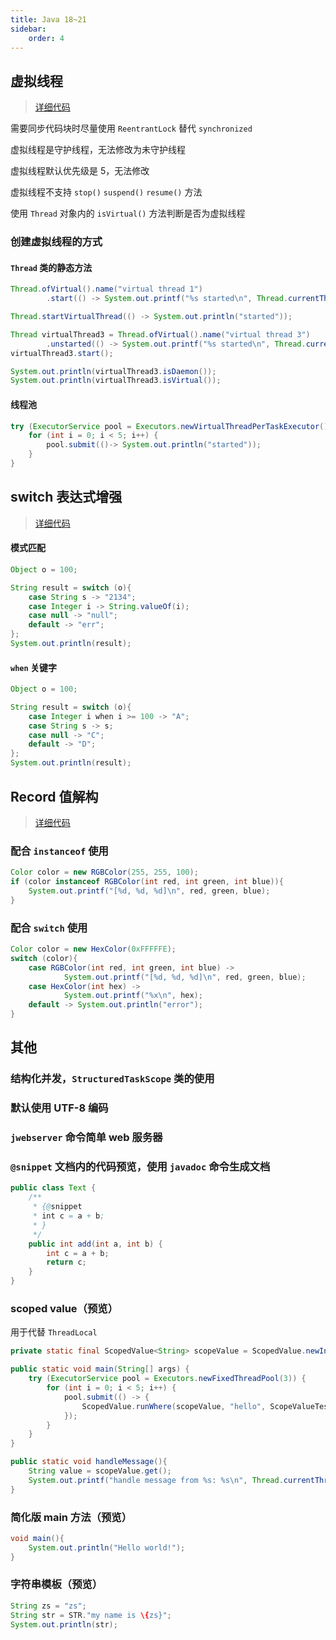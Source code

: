 ```yaml
---
title: Java 18~21
sidebar:
    order: 4
---
```


## 虚拟线程

> [详细代码](https://github.com/follow1123/java-language-examples/tree/main/version-features/java18-21/src/main/java/org/example/VirtualThreadTest.java)

需要同步代码块时尽量使用 `ReentrantLock` 替代 `synchronized`

虚拟线程是守护线程，无法修改为未守护线程

虚拟线程默认优先级是 5，无法修改

虚拟线程不支持 `stop()` `suspend()` `resume()` 方法

使用 `Thread` 对象内的 `isVirtual()` 方法判断是否为虚拟线程

### 创建虚拟线程的方式

#### `Thread` 类的静态方法

```java
Thread.ofVirtual().name("virtual thread 1")
        .start(() -> System.out.printf("%s started\n", Thread.currentThread().getName()));

Thread.startVirtualThread(() -> System.out.println("started"));

Thread virtualThread3 = Thread.ofVirtual().name("virtual thread 3")
        .unstarted(() -> System.out.printf("%s started\n", Thread.currentThread().getName()));
virtualThread3.start();

System.out.println(virtualThread3.isDaemon());
System.out.println(virtualThread3.isVirtual());
```

#### 线程池

```java
try (ExecutorService pool = Executors.newVirtualThreadPerTaskExecutor()) {
    for (int i = 0; i < 5; i++) {
        pool.submit(()-> System.out.println("started"));
    }
}
```

## switch 表达式增强

> [详细代码](https://github.com/follow1123/java-language-examples/tree/main/version-features/java18-21/src/main/java/org/example/SwitchTest.java)

#### 模式匹配

```java
Object o = 100;

String result = switch (o){
    case String s -> "2134";
    case Integer i -> String.valueOf(i);
    case null -> "null";
    default -> "err";
};
System.out.println(result);
```

#### `when` 关键字

```java
Object o = 100;

String result = switch (o){
    case Integer i when i >= 100 -> "A";
    case String s -> s;
    case null -> "C";
    default -> "D";
};
System.out.println(result);
```

## Record 值解构

> [详细代码](https://github.com/follow1123/java-language-examples/tree/main/version-features/java18-21/src/main/java/org/example/record/RecordTest.java)

### 配合 `instanceof` 使用

```java
Color color = new RGBColor(255, 255, 100);
if (color instanceof RGBColor(int red, int green, int blue)){
    System.out.printf("[%d, %d, %d]\n", red, green, blue);
}
```

### 配合 `switch` 使用

```java
Color color = new HexColor(0xFFFFFE);
switch (color){
    case RGBColor(int red, int green, int blue) ->
            System.out.printf("[%d, %d, %d]\n", red, green, blue);
    case HexColor(int hex) ->
            System.out.printf("%x\n", hex);
    default -> System.out.println("error");
}
```

## 其他

### 结构化并发，`StructuredTaskScope` 类的使用

### 默认使用 UTF-8 编码

### `jwebserver` 命令简单 web 服务器

### `@snippet` 文档内的代码预览，使用 `javadoc` 命令生成文档

```java {2-6}
public class Text {
    /**
     * {@snippet
     * int c = a + b;
     * }
     */
    public int add(int a, int b) {
        int c = a + b;
        return c;
    }
}
```

### scoped value（预览）

用于代替 `ThreadLocal`

```java
private static final ScopedValue<String> scopeValue = ScopedValue.newInstance();

public static void main(String[] args) {
    try (ExecutorService pool = Executors.newFixedThreadPool(3)) {
        for (int i = 0; i < 5; i++) {
            pool.submit(() -> {
                ScopedValue.runWhere(scopeValue, "hello", ScopeValueTest::handleMessage);
            });
        }
    }
}

public static void handleMessage(){
    String value = scopeValue.get();
    System.out.printf("handle message from %s: %s\n", Thread.currentThread().getName(), value);
}
```

### 简化版 main 方法（预览）

```java
void main(){
    System.out.println("Hello world!");
}
```

### 字符串模板（预览）

```java
String zs = "zs";
String str = STR."my name is \{zs}";
System.out.println(str);
```
